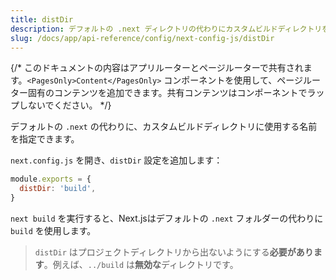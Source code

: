 ```yaml
---
title: distDir
description: デフォルトの .next ディレクトリの代わりにカスタムビルドディレクトリを設定します。
slug: /docs/app/api-reference/config/next-config-js/distDir
---
```


{/* このドキュメントの内容はアプリルーターとページルーターで共有されます。`<PagesOnly>Content</PagesOnly>` コンポーネントを使用して、ページルーター固有のコンテンツを追加できます。共有コンテンツはコンポーネントでラップしないでください。 */}

デフォルトの `.next` の代わりに、カスタムビルドディレクトリに使用する名前を指定できます。

`next.config.js` を開き、`distDir` 設定を追加します：

```js filename="next.config.js"
module.exports = {
  distDir: 'build',
}
```

`next build` を実行すると、Next.jsはデフォルトの `.next` フォルダーの代わりに `build` を使用します。

> `distDir` はプロジェクトディレクトリから出ないようにする**必要があります**。例えば、`../build` は**無効な**ディレクトリです。
